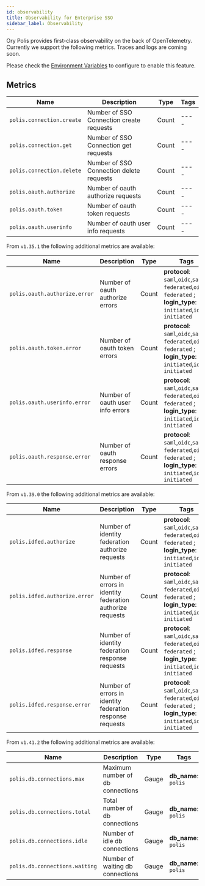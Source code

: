 ```yaml
---
id: observability
title: Observability for Enterprise SSO
sidebar_label: Observability
---
```


Ory Polis provides first-class observability on the back of OpenTelemetry. Currently we support the following metrics. Traces and
logs are coming soon.

Please check the [Environment Variables](./deploy/env-variables.mdx#opentelemetry-configuration) to configure to enable this
feature.

## Metrics

| Name                      | Description                              | Type  | Tags |
| ------------------------- | ---------------------------------------- | ----- | ---- |
| `polis.connection.create` | Number of SSO Connection create requests | Count | ---- |
| `polis.connection.get`    | Number of SSO Connection get requests    | Count | ---- |
| `polis.connection.delete` | Number of SSO Connection delete requests | Count | ---- |
| `polis.oauth.authorize`   | Number of oauth authorize requests       | Count | ---- |
| `polis.oauth.token`       | Number of oauth token requests           | Count | ---- |
| `polis.oauth.userinfo`    | Number of oauth user info requests       | Count | ---- |

From `v1.35.1` the following additional metrics are available:

| Name                          | Description                      | Type  | Tags                                                                                                           |
| ----------------------------- | -------------------------------- | ----- | -------------------------------------------------------------------------------------------------------------- |
| `polis.oauth.authorize.error` | Number of oauth authorize errors | Count | **protocol**: `saml`,`oidc`,`saml-federated`,`oidc-federated` ; **login_type**: `sp-initiated`,`idp-initiated` |
| `polis.oauth.token.error`     | Number of oauth token errors     | Count | **protocol**: `saml`,`oidc`,`saml-federated`,`oidc-federated` ; **login_type**: `sp-initiated`,`idp-initiated` |
| `polis.oauth.userinfo.error`  | Number of oauth user info errors | Count | **protocol**: `saml`,`oidc`,`saml-federated`,`oidc-federated` ; **login_type**: `sp-initiated`,`idp-initiated` |
| `polis.oauth.response.error`  | Number of oauth response errors  | Count | **protocol**: `saml`,`oidc`,`saml-federated`,`oidc-federated` ; **login_type**: `sp-initiated`,`idp-initiated` |

From `v1.39.0` the following additional metrics are available:

| Name                          | Description                                                | Type  | Tags                                                                                                           |
| ----------------------------- | ---------------------------------------------------------- | ----- | -------------------------------------------------------------------------------------------------------------- |
| `polis.idfed.authorize`       | Number of identity federation authorize requests           | Count | **protocol**: `saml`,`oidc`,`saml-federated`,`oidc-federated` ; **login_type**: `sp-initiated`,`idp-initiated` |
| `polis.idfed.authorize.error` | Number of errors in identity federation authorize requests | Count | **protocol**: `saml`,`oidc`,`saml-federated`,`oidc-federated` ; **login_type**: `sp-initiated`,`idp-initiated` |
| `polis.idfed.response`        | Number of identity federation response requests            | Count | **protocol**: `saml`,`oidc`,`saml-federated`,`oidc-federated` ; **login_type**: `sp-initiated`,`idp-initiated` |
| `polis.idfed.response.error`  | Number of errors in identity federation response requests  | Count | **protocol**: `saml`,`oidc`,`saml-federated`,`oidc-federated` ; **login_type**: `sp-initiated`,`idp-initiated` |

From `v1.41.2` the following additional metrics are available:

| Name                           | Description                      | Type  | Tags                 |
| ------------------------------ | -------------------------------- | ----- | -------------------- |
| `polis.db.connections.max`     | Maximum number of db connections | Gauge | **db_name**: `polis` |
| `polis.db.connections.total`   | Total number of db connections   | Gauge | **db_name**: `polis` |
| `polis.db.connections.idle`    | Number of idle db connections    | Gauge | **db_name**: `polis` |
| `polis.db.connections.waiting` | Number of waiting db connections | Gauge | **db_name**: `polis` |
